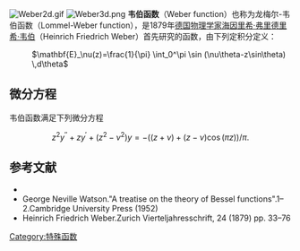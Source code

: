 [[File:Weber2d.gif|thumb]]
[[File:Weber3d.png|thumb]]
'''韦伯函数'''（Weber function）也称为龙梅尔-韦伯函数（Lommel-Weber function），是1879年[[德国|德国]][[物理学家|物理学家]][[海因里希·弗里德里希·韦伯|海因里希·弗里德里希·韦伯]]（Heinrich Friedrich Weber）首先研究的函数，由下列定积分定义：

: <math>\mathbf{E}_\nu(z)=\frac{1}{\pi} \int_0^\pi \sin (\nu\theta-z\sin\theta) \,d\theta</math>

==微分方程==
韦伯函数满足下列微分方程
:<math>z^2y^{\prime\prime} + zy^\prime +(z^2-\nu^2)y = -((z+\nu) + (z-\nu)\cos(\pi z))/\pi.</math>


==参考文献==
*{{springer|id=W/w097320|title=Weber function|author=A.P.Prudnikov}}
*George Neville Watson."A treatise on the theory of Bessel functions".1–2.Cambridge University Press (1952)
*Heinrich Friedrich Weber.Zurich Vierteljahresschrift, 24  (1879)  pp. 33–76



[[Category:特殊函数|Category:特殊函数]]